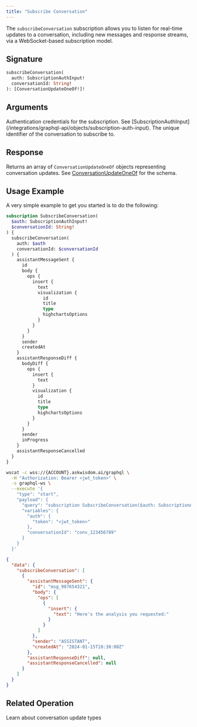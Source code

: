 ```yaml
---
title: "Subscribe Conversation"
---
```


The `subscribeConversation` subscription allows you to listen for real-time updates to a conversation, including new messages and response streams, via a WebSocket-based subscription model.

## Signature

```graphql
subscribeConversation(
  auth: SubscriptionAuthInput!
  conversationId: String!
): [ConversationUpdateOneOf!]!
```

## Arguments

<ParamField path="auth" type="SubscriptionAuthInput!" required>
  Authentication credentials for the subscription. See [SubscriptionAuthInput](/integrations/graphql-api/objects/subscription-auth-input).
</ParamField>

<ParamField path="conversationId" type="String!" required>
  The unique identifier of the conversation to subscribe to.
</ParamField>

## Response

Returns an array of `ConversationUpdateOneOf` objects representing conversation updates. See [ConversationUpdateOneOf](/integrations/graphql-api/objects/conversation-update-one-of) for the schema.

## Usage Example

A very simple example to get you started is to do the following:

```graphql
subscription SubscribeConversation(
  $auth: SubscriptionAuthInput!
  $conversationId: String!
) {
  subscribeConversation(
    auth: $auth
    conversationId: $conversationId
  ) {
    assistantMessageSent {
      id
      body {
        ops {
          insert {
            text
            visualization {
              id
              title
              type
              highchartsOptions
            }
          }
        }
      }
      sender
      createdAt
    }
    assistantResponseDiff {
      bodyDiff {
        ops {
          insert {
            text
          }
          visualization {
            id
            title
            type
            highchartsOptions
          }
        }
      }
      sender
      inProgress
    }
    assistantResponseCancelled
  }
}
```

<RequestExample>

```bash Request
wscat -c wss://{ACCOUNT}.askwisdom.ai/graphql \
  -H "Authorization: Bearer <jwt_token>" \
  -s graphql-ws \
  --execute '{
    "type": "start",
    "payload": {
      "query": "subscription SubscribeConversation($auth: SubscriptionAuthInput!, $conversationId: String!) { subscribeConversation(auth: $auth, conversationId: $conversationId) { assistantMessageSent { id body { ops { insert { text } } } sender createdAt } assistantResponseDiff { bodyDiff { ops { insert { text } } } sender inProgress } assistantResponseCancelled } }",
      "variables": {
        "auth": {
          "token": "<jwt_token>"
        },
        "conversationId": "conv_123456789"
      }
    }
  }'
```

</RequestExample>

<ResponseExample>

```json Response
{
  "data": {
    "subscribeConversation": [
      {
        "assistantMessageSent": {
          "id": "msg_987654321",
          "body": {
            "ops": [
              {
                "insert": {
                  "text": "Here's the analysis you requested:"
                }
              }
            ]
          },
          "sender": "ASSISTANT",
          "createdAt": "2024-01-15T10:30:00Z"
        },
        "assistantResponseDiff": null,
        "assistantResponseCancelled": null
      }
    ]
  }
}
```

</ResponseExample>

## Related Operation

<CardGroup cols={2}>
  <Card title="ConversationUpdateOneOf Schema" icon="cube" href="/integrations/graphql-api/objects/conversation-update-one-of">
    Learn about conversation update types
  </Card>
</CardGroup>